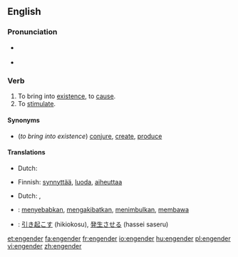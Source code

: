 ==English==

===Pronunciation===
*{{italbrac|US}} {{IPA|/ɛnˈdʒɛndɚ/}}
* {{rhymes|ɛndə(r)}}

===Verb===
{{en-verb}}

# To bring into [[existence]], to [[cause]].
# To [[stimulate]].

====Synonyms====
* (''to bring into existence'') [[conjure]], [[create]], [[produce]]

====Translations====
{{trans-top|bring into existence}}
*Dutch: {{t-|nl|voortbrengen}}
{{trans-mid}}
*Finnish: [[synnyttää]], [[luoda]], [[aiheuttaa]]
{{trans-bottom}}

{{trans-top|stimulate}}
*Dutch: {{t|nl|stimuleren}}, {{t|nl|aanporren}}
{{trans-mid}}
{{trans-bottom}}

{{checktrans}}
{{trans-top|Translations to be checked}}
*{{ttbc|Indonesian}}: [[sebab|menyebabkan]], [[akibat|mengakibatkan]], [[timbul|menimbulkan]], [[bawa|membawa]]
*{{ttbc|Japanese}}: [[引き起こす]] (hikiokosu), [[発生させる]] (hassei saseru)
{{trans-bottom}}

[[et:engender]]
[[fa:engender]]
[[fr:engender]]
[[io:engender]]
[[hu:engender]]
[[pl:engender]]
[[vi:engender]]
[[zh:engender]]
